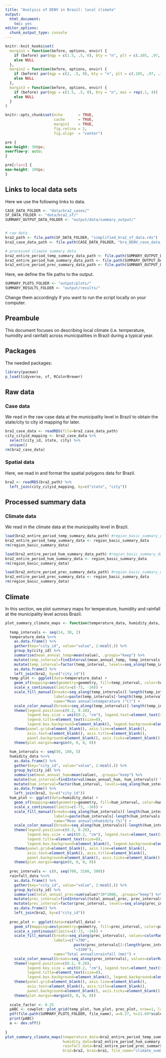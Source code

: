 ```yaml
---
title: "Analysis of DENV in Brazil: local climate"
output:
  html_document:
    toc: yes
editor_options: 
  chunk_output_type: console
---
```


```r
knitr::knit_hooks$set(
  margin1 = function(before, options, envir) {
    if (before) par(mgp = c(1.5, .5, 0), bty = "n", plt = c(.105, .97, .13, .97))
    else NULL
  },
  margin2 = function(before, options, envir) {
    if (before) par(mgp = c(2, .5, 0), bty = "n", plt = c(.105, .97, .13, .97))
    else NULL
  },
  margin3 = function(before, options, envir) {
    if (before) par(mgp = c(1.5, .5, 0), bty = "n", mai = rep(.1, 4))
    else NULL
  }
)

knitr::opts_chunk$set(echo       = TRUE,
                      cache      = TRUE, 
                      margin1    = TRUE,
                      fig.retina = 2,
                      fig.align  = "center")
```

```css
pre {
max-height: 300px;
overflow-y: auto;
}

pre[class] {
max-height: 100px;
}
```

## Links to local data sets

Here we use the following links to data.

```r
CASE_DATA_FOLDER <- "data/bra2_cases/"
SF_DATA_FOLDER <- "data/bra2_sf/"
SUMMARY_OUTPUT_DATA_FOLDER <- "output/data/summary_output/"


# raw data 
bra2_path <- file.path(SF_DATA_FOLDER, "simplified_bra2_sf_data.rds")
bra2_case_data_path <- file.path(CASE_DATA_FOLDER, "bra_DENV_case_data_2000_2014.rds")

# processed climate summary data
bra2_entire_period_temp_summary_data_path <- file.path(SUMMARY_OUTPUT_DATA_FOLDER, "region_basic_temperature_summary_data.Rdata")
bra2_entire_period_hum_summary_data_path <- file.path(SUMMARY_OUTPUT_DATA_FOLDER, "region_basic_humidity_summary_data.Rdata")
bra2_entire_period_prec_summary_data_path <- file.path(SUMMARY_OUTPUT_DATA_FOLDER, "region_basic_precipitation_summary_data.Rdata")
```

Here, we define the file paths to the output. 

```r
SUMMARY_PLOTS_FOLDER <- "output/plots/"
SUMMARY_RESULTS_FOLDER <- "output/results/"
```

Change them accordingly if you want to run the script locally on your computer.

## Preambule

This document focuses on describing local climate (i.e. temperature, humidity and rainfall) across municipalities in Brazil during a typical year. 

## Packages

The needed packages:

```r
library(pacman)
p_load(tidyverse, sf, RColorBrewer)
```

## Raw data

### Case data

We read in the raw case data at the municipality level in Brazil to obtain the state/city to city id mapping for later. 

```r
bra2_case_data <- readRDS(file=bra2_case_data_path)
city_cityid_mapping <- bra2_case_data %>%
  select(city_id, state, city) %>%
  unique()
rm(bra2_case_data)
```

### Spatial data 

Here, we read in and format the spatial polygons data for Brazil. 

```r
bra2 <- readRDS(bra2_path) %>%
  left_join(city_cityid_mapping, by=c("state", "city"))
```

## Processed summary data 

### Climate data 

We read in the climate data at the municipality level in Brazil. 

```r
load(bra2_entire_period_temp_summary_data_path) #region_basic_summary_data
bra2_entire_period_temp_summary_data <- region_basic_summary_data
rm(region_basic_summary_data)

load(bra2_entire_period_hum_summary_data_path) #region_basic_summary_data
bra2_entire_period_hum_summary_data <- region_basic_summary_data
rm(region_basic_summary_data)

load(bra2_entire_period_prec_summary_data_path) #region_basic_summary_data
bra2_entire_period_prec_summary_data <- region_basic_summary_data
rm(region_basic_summary_data)
```

## Climate

In this section, we plot summary maps for temperature, humidity and rainfall at the municipality level across Brazil. 

```r
plot_summary_climate_maps <- function(temperature_data, humidity_data, rainfall_data, bra2, bra1, file_name) {
  
  temp_intervals <- seq(14, 30, 2)
  temperature_data %<>%
    as.data.frame() %>% 
    gather(key="city_id", value="value", 2:ncol(.)) %>% 
    group_by(city_id) %>% 
    summarise(mean_annual_temp=mean(value), .groups="keep") %>% 
    mutate(temp_interval=findInterval(mean_annual_temp, temp_intervals)) %>% 
    mutate(temp_interval=factor(temp_interval, levels=seq_along(temp_intervals[-length(temp_intervals)]))) %>% 
    as.data.frame() %>% 
    left_join(bra2, by=c("city_id"))
  temp_plot <- ggplot(data=temperature_data) + 
    geom_sf(mapping=aes(geometry=geometry, fill=temp_interval, color=temp_interval), lwd=0.1) + 
    scale_x_continuous(limits=c(-73, -34)) + 
    scale_fill_manual(breaks=seq_along(temp_intervals)[-length(temp_intervals)], values=rev(brewer.pal(8, "RdBu")), 
                      labels=paste(temp_intervals[-length(temp_intervals)], temp_intervals[-1], sep="-"), drop=FALSE, 
                      name="Mean annual\ntemperature (°C)") + 
    scale_color_manual(breaks=seq_along(temp_intervals)[-length(temp_intervals)], values=rev(brewer.pal(8, "RdBu")), guide="none") + 
    theme(legend.position=c(0.2, 0.28), 
          legend.key.size = unit(0.2, "cm"), legend.text=element_text(size=8), 
          legend.title=element_text(size=8), 
          legend.box.background=element_blank(), legend.background=element_blank()) + 
    theme(panel.grid=element_blank(), axis.line=element_blank(),
          axis.text=element_blank(), axis.title=element_blank(),
          panel.background=element_blank(), axis.ticks=element_blank()) + 
    theme(plot.margin=margin(0, 0, 0, 0))
  
  hum_intervals <- seq(50, 100, 5)
  humidity_data %<>%
    as.data.frame() %>% 
    gather(key="city_id", value="value", 2:ncol(.)) %>% 
    group_by(city_id) %>% 
    summarise(mean_annual_hum=mean(value), .groups="keep") %>% 
    mutate(hum_interval=findInterval(mean_annual_hum, hum_intervals)) %>% 
    mutate(hum_interval=factor(hum_interval, levels=seq_along(hum_intervals[-length(hum_intervals)]))) %>% 
    as.data.frame() %>% 
    left_join(bra2, by=c("city_id"))
  hum_plot <- ggplot(data=humidity_data) + 
    geom_sf(mapping=aes(geometry=geometry, fill=hum_interval, color=hum_interval), lwd=0.1) + 
    scale_x_continuous(limits=c(-73, -34)) + 
    scale_fill_manual(breaks=seq_along(hum_intervals)[-length(hum_intervals)], values=rev(brewer.pal(10, "Spectral")), 
                      labels=paste(hum_intervals[-length(hum_intervals)], hum_intervals[-1], sep="-"), drop=FALSE, 
                      name="Mean annual\nhumidity (%)") + 
    scale_color_manual(breaks=seq_along(hum_intervals)[-length(hum_intervals)], values=rev(brewer.pal(10, "Spectral")), guide="none") + 
    theme(legend.position=c(0.2, 0.28), 
          legend.key.size = unit(0.2, "cm"), legend.text=element_text(size=8), 
          legend.title=element_text(size=8), 
          legend.box.background=element_blank(), legend.background=element_blank()) + 
    theme(panel.grid=element_blank(), axis.line=element_blank(),
          axis.text=element_blank(), axis.title=element_blank(),
          panel.background=element_blank(), axis.ticks=element_blank()) + 
    theme(plot.margin=margin(0, 0, 0, 0))
  
  prec_intervals <- c(0, seq(700, 3100, 300))
  rainfall_data %<>%
    as.data.frame() %>% 
    gather(key="city_id", value="value", 2:ncol(.)) %>% 
    group_by(city_id) %>% 
    summarise(total_annual_prec=sum(value)*30*1000, .groups="keep") %>% 
    mutate(prec_interval=findInterval(total_annual_prec, prec_intervals)) %>%
    mutate(prec_interval=factor(prec_interval, levels=seq_along(prec_intervals))) %>%
    as.data.frame() %>% 
    left_join(bra2, by=c("city_id"))
  
  prec_plot <- ggplot(data=rainfall_data) + 
    geom_sf(mapping=aes(geometry=geometry, fill=prec_interval, color=prec_interval), lwd=0.1) + 
    scale_x_continuous(limits=c(-73, -34)) + 
    scale_fill_manual(breaks=seq_along(prec_intervals), values=colorRampPalette(brewer.pal(9, "Blues"))(10), drop=FALSE, 
                      labels=c("<700", 
                               paste(prec_intervals[2:(length(prec_intervals)-1)], prec_intervals[3:(length(prec_intervals))], sep="-"), 
                               ">3100"), 
                      name="Total annual\nrainfall (mm)") + 
    scale_color_manual(breaks=seq_along(prec_intervals), values=colorRampPalette(brewer.pal(9, "Blues"))(10), guide="none") + 
    theme(legend.position=c(0.2, 0.28), 
          legend.key.size = unit(0.2, "cm"), legend.text=element_text(size=8), 
          legend.title=element_text(size=8), 
          legend.box.background=element_blank(), legend.background=element_blank()) + 
    theme(panel.grid=element_blank(), axis.line=element_blank(),
          axis.text=element_blank(), axis.title=element_blank(),
          panel.background=element_blank(), axis.ticks=element_blank()) + 
    theme(plot.margin=margin(0, 0, 0, 0))
  
  scale_factor <- 0.25
  pABC <- cowplot::plot_grid(temp_plot, hum_plot, prec_plot, nrow=1, labels=c("A", "B", "C"))
  pdf(file.path(SUMMARY_PLOTS_FOLDER, file_name), w=8.27, h=11.69*scale_factor)
  print(pABC)
  a <- dev.off()
  
}
plot_summary_climate_maps(temperature_data=bra2_entire_period_temp_summary_data[["typical_year"]],
                          humidity_data=bra2_entire_period_hum_summary_data[["typical_year"]],
                          rainfall_data=bra2_entire_period_prec_summary_data[["typical_year"]],
                          bra2=bra2, bra1=bra1, file_name="climate_summary_maps.pdf")
```
